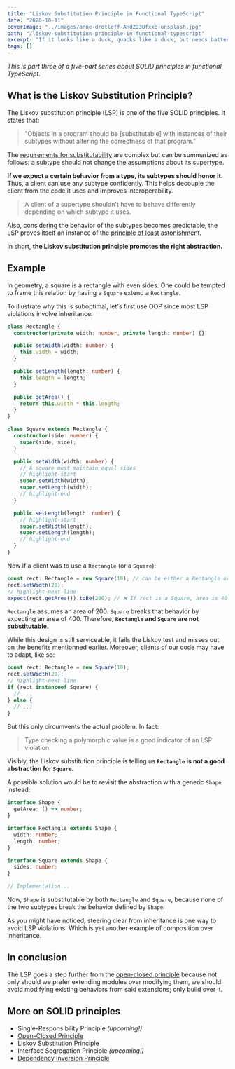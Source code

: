 ```yaml
---
title: "Liskov Substitution Principle in Functional TypeScript"
date: "2020-10-11"
coverImage: "../images/anne-drotleff-AHdZD3Ufxxo-unsplash.jpg"
path: "/liskov-substitution-principle-in-functional-typescript"
excerpt: "If it looks like a duck, quacks like a duck, but needs batteries, you probably have the wrong abstraction."
tags: []
---
```


_This is part three of a five-part series about SOLID principles in functional TypeScript._

## What is the Liskov Substitution Principle?

The Liskov substitution principle (LSP) is one of the five SOLID principles. It states that:

> "Objects in a program should be [substitutable] with instances of their subtypes without altering the correctness of that program."

The [requirements for substitutability](https://en.wikipedia.org/wiki/Liskov_substitution_principle#Principle) are complex but can be summarized as follows:
a subtype should not change the assumptions about its supertype.

**If we expect a certain behavior from a type, its subtypes should honor it.** Thus, a client can use any subtype confidently.
This helps decouple the client from the code it uses and improves interoperability.

> A client of a supertype shouldn't have to behave differently depending on which subtype it uses.

Also, considering the behavior of the subtypes becomes predictable, the LSP proves itself an instance of the [principle of least astonishment](https://en.wikipedia.org/wiki/Principle_of_least_astonishment).

In short, **the Liskov substitution principle promotes the right abstraction.**

## Example

In geometry, a square is a rectangle with even sides.
One could be tempted to frame this relation by having a `Square` extend a `Rectangle`.

To illustrate why this is suboptimal, let's first use OOP since most LSP violations involve inheritance:

```ts
class Rectangle {
  constructor(private width: number, private length: number) {}

  public setWidth(width: number) {
    this.width = width;
  }

  public setLength(length: number) {
    this.length = length;
  }

  public getArea() {
    return this.width * this.length;
  }
}

class Square extends Rectangle {
  constructor(side: number) {
    super(side, side);
  }

  public setWidth(width: number) {
    // A square must maintain equal sides
    // highlight-start
    super.setWidth(width);
    super.setLength(width);
    // highlight-end
  }

  public setLength(length: number) {
    // highlight-start
    super.setWidth(length);
    super.setLength(length);
    // highlight-end
  }
}
```

Now if a client was to use a `Rectangle` (or a `Square`):

```ts
const rect: Rectangle = new Square(10); // can be either a Rectangle or a Square
rect.setWidth(20);
// highlight-next-line
expect(rect.getArea()).toBe(200); // ❌ If rect is a Square, area is 400
```

`Rectangle` assumes an area of 200. `Square` breaks that behavior by expecting an area of 400.
Therefore, **`Rectangle` and `Square` are not substitutable.**

While this design is still serviceable, it fails the Liskov test and misses out on the benefits mentionned earlier.
Moreover, clients of our code may have to adapt, like so:

```ts
const rect: Rectangle = new Square(10);
rect.setWidth(20);
// highlight-next-line
if (rect instanceof Square) {
  // ...
} else {
  // ...
}
```

But this only circumvents the actual problem. In fact:

> Type checking a polymorphic value is a good indicator of an LSP violation.

Visibly, the Liskov substitution principle is telling us **`Rectangle` is not a good abstraction for `Square`**.

A possible solution would be to revisit the abstraction with a generic `Shape` instead:

```ts
interface Shape {
  getArea: () => number;
}

interface Rectangle extends Shape {
  width: number;
  length: number;
}

interface Square extends Shape {
  sides: number;
}

// Implementation...
```

Now, `Shape` is substitutable by both `Rectangle` and `Square`, because none of the two subtypes break the behavior defined by `Shape`.

As you might have noticed, steering clear from inheritance is one way to avoid LSP violations.
Which is yet another example of composition over inheritance.

## In conclusion

The LSP goes a step further from the [open-closed principle](/open-closed-principle-in-functional-typescript) because not only should we prefer extending modules over modifying them, we should avoid modifying existing behaviors from said extensions; only build over it.

## More on SOLID principles

- Single-Responsibility Principle _(upcoming!)_
- [Open-Closed Principle](/open-closed-principle-in-functional-typescript)
- Liskov Substitution Principle
- Interface Segregation Principle _(upcoming!)_
- [Dependency Inversion Principle](/dependency-inversion-principle-in-functional-typescript)
